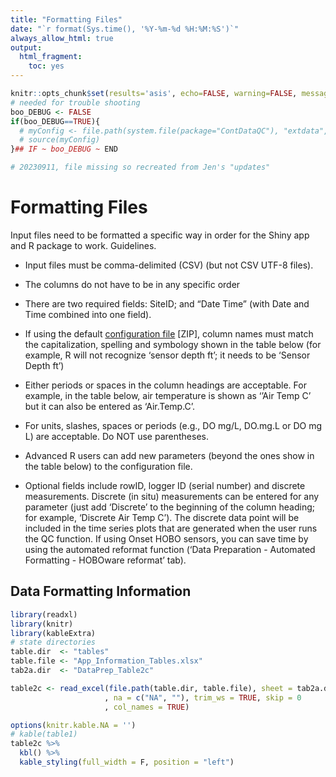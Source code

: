 ```yaml
---
title: "Formatting Files"
date: "`r format(Sys.time(), '%Y-%m-%d %H:%M:%S')`"
always_allow_html: true
output:
  html_fragment:
    toc: yes
---
```


```r
knitr::opts_chunk$set(results='asis', echo=FALSE, warning=FALSE, message = FALSE)
# needed for trouble shooting
boo_DEBUG <- FALSE
if(boo_DEBUG==TRUE){
  # myConfig <- file.path(system.file(package="ContDataQC"), "extdata", "config.ORIG.R")
  # source(myConfig)
}## IF ~ boo_DEBUG ~ END

# 20230911, file missing so recreated from Jen's "updates"
```

# Formatting Files

Input files need to be formatted a specific way in order for the Shiny app and R package to work. Guidelines.

*	Input files must be comma-delimited (CSV) (but not CSV UTF-8 files).

*	The columns do not have to be in any specific order

*	There are two required fields: SiteID; and “Date Time” (with Date and Time combined into one field).

*	If using the default [configuration file](Config_default.zip) [ZIP], column names must match the capitalization, spelling and symbology shown in the table below (for example, R will not recognize ‘sensor depth ft’; it needs to be ‘Sensor Depth ft’)

*	Either periods or spaces in the column headings are acceptable. For example, in the table below, air temperature is shown as ‘’Air Temp C’ but it can also be entered as ‘Air.Temp.C’.

*	For units, slashes, spaces or periods (e.g., DO mg/L, DO.mg.L or DO mg L) are acceptable. Do NOT use parentheses.

*	Advanced R users can add new parameters (beyond the ones show in the table below) to the configuration file.

*	Optional fields include rowID, logger ID (serial number) and discrete measurements. Discrete (in situ) measurements can be entered for any parameter (just add ‘Discrete’ to the beginning of the column heading; for example, ‘Discrete Air Temp C’). The discrete data point will be included in the time series plots that are generated when the user runs the QC function. If using Onset HOBO sensors, you can save time by using the automated reformat function ('Data Preparation - Automated Formatting - HOBOware reformat' tab). 


## Data Formatting Information

```r
library(readxl)
library(knitr)
library(kableExtra)
# state directories
table.dir  <- "tables"
table.file <- "App_Information_Tables.xlsx"
tab2a.dir  <- "DataPrep_Table2c"

table2c <- read_excel(file.path(table.dir, table.file), sheet = tab2a.dir
                     , na = c("NA", ""), trim_ws = TRUE, skip = 0
                     , col_names = TRUE)  

options(knitr.kable.NA = '')
# kable(table1)
table2c %>% 
  kbl() %>% 
  kable_styling(full_width = F, position = "left")
```
